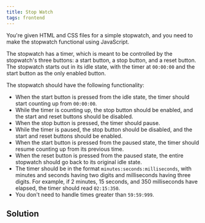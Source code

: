 ```yaml
---
title: Stop Watch 
tags: frontend 
---
```


You're given HTML and CSS files for a simple stopwatch, and you need to make the stopwatch functional using JavaScript.

The stopwatch has a timer, which is meant to be controlled by the stopwatch's three buttons: a start button, a stop button, and a reset button. The stopwatch starts out in its idle state, with the timer at `00:00:00` and the start button as the only enabled button.

The stopwatch should have the following functionality:

- When the start button is pressed from the idle state, the timer should start counting up from `00:00:00`.
- While the timer is counting up, the stop button should be enabled, and the start and reset buttons should be disabled.
- When the stop button is pressed, the timer should pause.
- While the timer is paused, the stop button should be disabled, and the start and reset buttons should be enabled.
- When the start button is pressed from the paused state, the timer should resume counting up from its previous time.
- When the reset button is pressed from the paused state, the entire stopwatch should go back to its original idle state.
- The timer should be in the format `minutes:seconds:milliseconds`, with minutes and seconds having two digits and milliseconds having three digits. For example, if 2 minutes, 15 seconds, and 350 milliseconds have elapsed, the timer should read `02:15:350`.
- You don't need to handle times greater than `59:59:999`.
 
 
 ## Solution